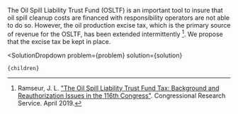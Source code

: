 

The Oil Spill Liability Trust Fund (OSLTF) is an important tool to insure that oil spill cleanup costs are financed with responsibility operators are not able to do so. However, the oil production excise tax, which is the primary source of revenue for the OSLTF, has been extended intermittently [^"13"]. We propose that the excise tax be kept in place.

[^"13"]: Ramseur, J. L. ["The Oil Spill Liability Trust Fund Tax: Background and Reauthorization Issues in the 116th Congress"](https://crsreports.congress.gov/product/details?prodcode=IF11160). Congressional Research Service. April 2019.

  <SolutionDropdown 
    problem={problem} 
    solution={solution}
  >
    {children}
  </SolutionDropdown>